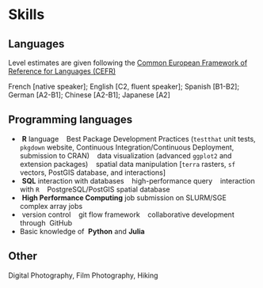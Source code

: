# Skills

## Languages

Level estimates are given following the [Common European Framework of Reference for Languages (CEFR)](https://www.coe.int/en/web/portfolio/self-assessment-grid)

French [native speaker]; English [C2, fluent speaker]; Spanish [B1-B2]; German [A2-B1]; Chinese [A2-B1]; Japanese [A2]


## Programming languages

* \faRProject&nbsp;**R** language &nbsp;\textbullet&nbsp; Best Package Development Practices (`testthat` unit tests, `pkgdown` website, Continuous Integration/Continuous Deployment, submission to CRAN) &nbsp;\textbullet&nbsp; data visualization (advanced `ggplot2` and extension packages) &nbsp;\textbullet&nbsp; spatial data manipulation [`terra` rasters, `sf` vectors, PostGIS database, and interactions]
* \faDatabase&nbsp;**SQL** interaction with databases &nbsp;\textbullet&nbsp; high-performance query &nbsp;\textbullet&nbsp; interaction with `R` &nbsp;\textbullet&nbsp; PostgreSQL/PostGIS spatial database
* \faServer&nbsp;**High Performance Computing** job submission on SLURM/SGE &nbsp;\textbullet&nbsp; complex array jobs
* \faGit&nbsp;version control &nbsp;\textbullet&nbsp; git flow framework &nbsp;\textbullet&nbsp; collaborative development through \faGithub&nbsp;GitHub
* Basic knowledge of \faPython&nbsp;**Python** and **Julia**


## Other

Digital Photography, Film Photography, Hiking
